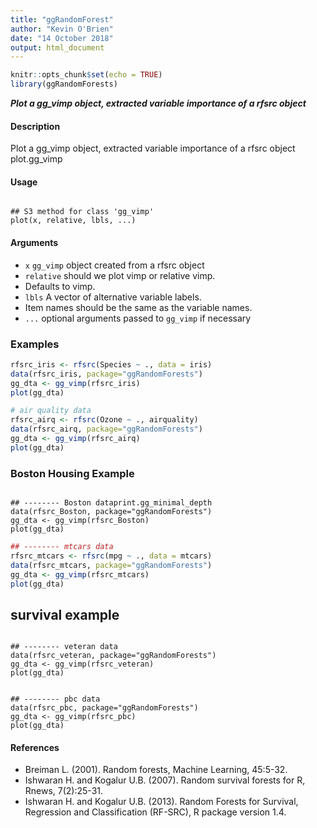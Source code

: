 ```yaml
---
title: "ggRandomForest"
author: "Kevin O'Brien"
date: "14 October 2018"
output: html_document
---
```


```r
knitr::opts_chunk$set(echo = TRUE)
library(ggRandomForests)
```

***Plot a gg_vimp object, extracted variable importance of a rfsrc object***

#### Description
Plot a gg_vimp object, extracted variable importance of a rfsrc object
plot.gg_vimp

#### Usage
<pre><code>
## S3 method for class 'gg_vimp'
plot(x, relative, lbls, ...)
</code></pre>

#### Arguments
* ``x`` ``gg_vimp`` object created from a rfsrc object
* ``relative`` should we plot vimp or relative vimp. 
 - Defaults to vimp.
* ``lbls`` A vector of alternative variable labels. 
 - Item names should be the same as the variable names.
* ``...`` optional arguments passed to ``gg_vimp`` if necessary

### Examples
```r

rfsrc_iris <- rfsrc(Species ~ ., data = iris)
data(rfsrc_iris, package="ggRandomForests")
gg_dta <- gg_vimp(rfsrc_iris)
plot(gg_dta)
```
```r
# air quality data
rfsrc_airq <- rfsrc(Ozone ~ ., airquality)
data(rfsrc_airq, package="ggRandomForests")
gg_dta <- gg_vimp(rfsrc_airq)
plot(gg_dta)
```

### Boston Housing Example
<pre><code>
## -------- Boston dataprint.gg_minimal_depth
data(rfsrc_Boston, package="ggRandomForests")
gg_dta <- gg_vimp(rfsrc_Boston)
plot(gg_dta)
</code></pre>

```r
## -------- mtcars data
rfsrc_mtcars <- rfsrc(mpg ~ ., data = mtcars)
data(rfsrc_mtcars, package="ggRandomForests")
gg_dta <- gg_vimp(rfsrc_mtcars)
plot(gg_dta)
```

## survival example

<pre><code>
## -------- veteran data
data(rfsrc_veteran, package="ggRandomForests")
gg_dta <- gg_vimp(rfsrc_veteran)
plot(gg_dta)
</code></pre>
  
<pre><code>
## -------- pbc data
data(rfsrc_pbc, package="ggRandomForests")
gg_dta <- gg_vimp(rfsrc_pbc)
plot(gg_dta)
</code></pre>


#### References
* Breiman L. (2001). Random forests, Machine Learning, 45:5-32.
* Ishwaran H. and Kogalur U.B. (2007). Random survival forests for R, Rnews, 7(2):25-31.
* Ishwaran H. and Kogalur U.B. (2013). Random Forests for Survival, Regression and Classification (RF-SRC), R package version 1.4.
